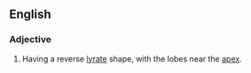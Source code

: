 ==English==

===Adjective===
{{en-adj|-}}

# {{context|botany|of leaves}} Having a reverse [[lyrate]] shape, with the lobes near the [[apex]].
